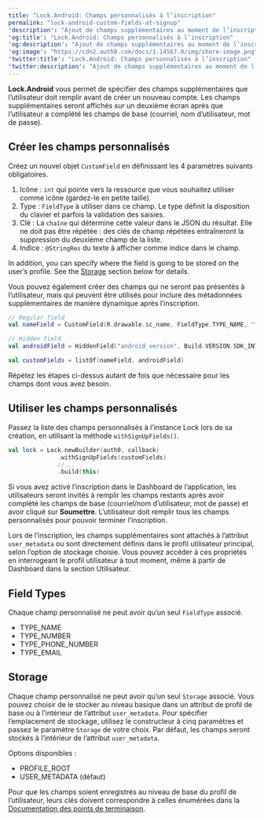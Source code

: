 ---
title: "Lock.Android: Champs personnalisés à l’inscription"
permalink: "lock-android-custom-fields-at-signup"
'description': "Ajout de champs supplémentaires au moment de l’inscription avec Lock.Android"
'og:title': "Lock.Android: Champs personnalisés à l’inscription"
'og:description': "Ajout de champs supplémentaires au moment de l’inscription avec Lock.Android"
'og:image': "https://cdn2.auth0.com/docs/1.14567.0/img/share-image.png"
'twitter:title': "Lock.Android: Champs personnalisés à l’inscription"
'twitter:description': "Ajout de champs supplémentaires au moment de l’inscription avec Lock.Android"
---

**Lock.Android** vous permet de spécifier des champs supplémentaires que l’utilisateur doit remplir avant de créer un nouveau compte. Les champs supplémentaires seront affichés sur un deuxième écran après que l’utilisateur a complété les champs de base (courriel, nom d’utilisateur, mot de passe).

## Créer les champs personnalisés

Créez un nouvel objet `CustomField` en définissant les 4 paramètres suivants obligatoires.

1. Icône : `int` qui pointe vers la ressource que vous souhaitez utiliser comme icône (gardez-le en petite taille).
2. Type : `FieldType` à utiliser dans ce champ. Le type définit la disposition du clavier et parfois la validation des saisies.
3. Clé : La `chaîne` qui détermine cette valeur dans le JSON du résultat. Elle ne doit pas être répétée : des clés de champ répétées entraîneront la suppression du deuxième champ de la liste.
4. Indice : `@StringRes` du texte à afficher comme indice dans le champ.

In addition, you can specify where the field is going to be stored on the user’s profile. See the [Storage](#storage) section below for details.

Vous pouvez également créer des champs qui ne seront pas présentés à l’utilisateur, mais qui peuvent être utilisés pour inclure des métadonnées supplémentaires de manière dynamique après l’inscription.

```kotlin lines
// Regular field
val nameField = CustomField(R.drawable.ic_name, FieldType.TYPE_NAME, "first_name", R.string.hint_first_name, CustomField.Storage.PROFILE_ROOT)

// Hidden field
val androidField = HiddenField("android_version", Build.VERSION.SDK_INT.toString(), Storage.USER_METADATA)

val customFields = listOf(nameField, androidField)
```

Répétez les étapes ci-dessus autant de fois que nécessaire pour les champs dont vous avez besoin.

## Utiliser les champs personnalisés

Passez la liste des champs personnalisés à l’instance Lock lors de sa création, en utilisant la méthode `withSignUpFields()`.

```kotlin lines
val lock = Lock.newBuilder(auth0, callback)
              .withSignUpFields(customFields)
              //...
              .build(this)
```

Si vous avez activé l’inscription dans le Dashboard de l’application, les utilisateurs seront invités à remplir les champs restants après avoir complété les champs de base (courriel/nom d’utilisateur, mot de passe) et avoir cliqué sur **Soumettre**. L’utilisateur doit remplir tous les champs personnalisés pour pouvoir terminer l’inscription.

Lors de l’inscription, les champs supplémentaires sont attachés à l’attribut `user_metadata` ou sont directement définis dans le profil utilisateur principal, selon l’option de stockage choisie. Vous pouvez accéder à ces propriétés en interrogeant le profil utilisateur à tout moment, même à partir de Dashboard dans la section Utilisateur.

## Field Types

Chaque champ personnalisé ne peut avoir qu’un seul `FieldType` associé.

* TYPE_NAME
* TYPE_NUMBER
* TYPE_PHONE_NUMBER
* TYPE_EMAIL

## Storage

Chaque champ personnalisé ne peut avoir qu’un seul `Storage` associé. Vous pouvez choisir de le stocker au niveau basique dans un attribut de profil de base ou à l’intérieur de l’attribut `user_metadata`. Pour spécifier l’emplacement de stockage, utilisez le constructeur à cinq paramètres et passez le paramètre `Storage` de votre choix. Par défaut, les champs seront stockés à l’intérieur de l’attribut `user_metadata`.

Options disponibles :

* PROFILE_ROOT
* USER_METADATA (défaut)

Pour que les champs soient enregistrés au niveau de base du profil de l’utilisateur, leurs clés doivent correspondre à celles énumérées dans la [Documentation des points de terminaison](/docs/fr-ca/api/authentication#signup).